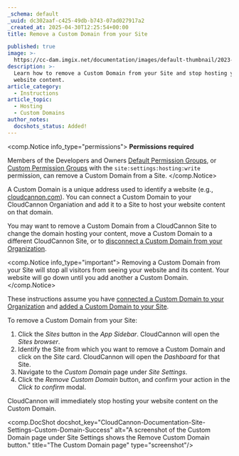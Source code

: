 ```yaml
---
_schema: default
_uuid: dc302aaf-c425-49db-b743-07ad027917a2
_created_at: 2025-04-30T12:25:54+00:00
title: Remove a Custom Domain from your Site

published: true
image: >-
  https://cc-dam.imgix.net/documentation/images/default-thumbnail/2023-Q4/CloudCannon-Documentation-Thumbnail.png
description: >-
  Learn how to remove a Custom Domain from your Site and stop hosting your
  website content.
article_category:
  - Instructions
article_topic:
  - Hosting
  - Custom Domains
author_notes:
  docshots_status: Added!
---
```

<comp.Notice info_type="permissions">
  **Permissions required**

  Members of the Developers and Owners [Default Permission Groups](/documentation/articles/what-are-default-permission-groups/), or [Custom Permission Groups](/documentation/articles/what-are-custom-permission-groups/) with the `site:settings:hosting:write` permission, can remove a Custom Domain from a Site.
</comp.Notice>

A Custom Domain is a unique address used to identify a website (e.g., [cloudcannon.com](https://cloudcannon.com/)). You can connect a Custom Domain to your CloudCannon Organiation and add it to a Site to host your website content on that domain.

You may want to remove a Custom Domain from a CloudCannon Site to change the domain hosting your content, move a Custom Domain to a different CloudCannon Site, or to [disconnect a Custom Domain from your Organization](/documentation/articles/disconnect-a-custom-domain-from-your-organization/).

<comp.Notice info_type="important">
  Removing a Custom Domain from your Site will stop all visitors from seeing your website and its content. Your website will go down until you add another a Custom Domain.
</comp.Notice>

These instructions assume you have [connected a Custom Domain to your Organization](/documentation/articles/connect-a-custom-domain-to-your-organization/) and [added a Custom Domain to your Site](/documentation/articles/add-a-custom-domain-to-your-site/).

To remove a Custom Domain from your Site:

1. Click the *Sites* button in the *App Sidebar*. CloudCannon will open the *Sites browser*.
2. Identify the Site from which you want to remove a Custom Domain and click on the *Site* card. CloudCannon will open the *Dashboard* for that Site.
3. Navigate to the *Custom Domain* page under *Site Settings*.
4. Click the *Remove Custom Domain* button, and confirm your action in the *Click to confirm* modal.

CloudCannon will immediately stop hosting your website content on the Custom Domain.

<comp.DocShot docshot_key="CloudCannon-Documentation-Site-Settings-Custom-Domain-Success" alt="A screenshot of the Custom Domain page under Site Settings shows the Remove Custom Domain button." title="The Custom Domain page" type="screenshot"/>